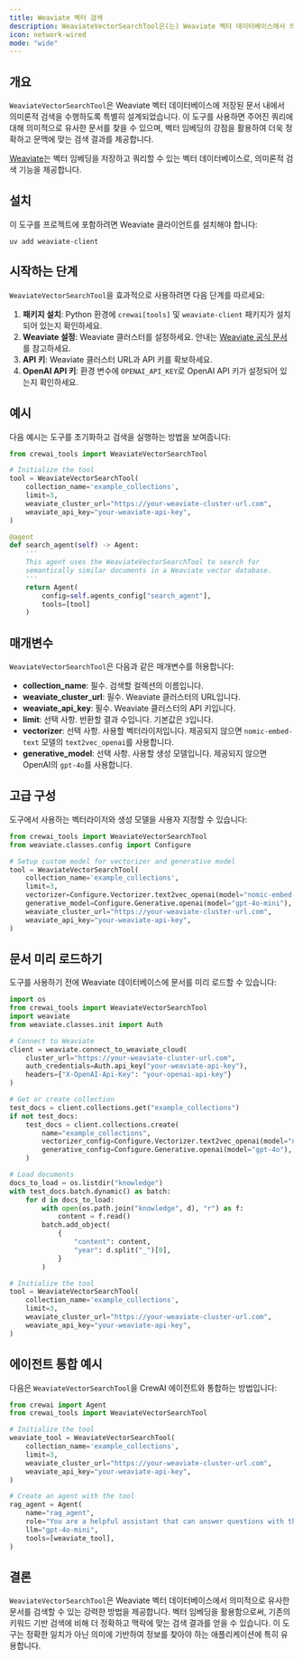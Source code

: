 ```yaml
---
title: Weaviate 벡터 검색
description: WeaviateVectorSearchTool은(는) Weaviate 벡터 데이터베이스에서 의미적으로 유사한 문서를 검색하도록 설계되었습니다.
icon: network-wired
mode: "wide"
---
```


## 개요

`WeaviateVectorSearchTool`은 Weaviate 벡터 데이터베이스에 저장된 문서 내에서 의미론적 검색을 수행하도록 특별히 설계되었습니다. 이 도구를 사용하면 주어진 쿼리에 대해 의미적으로 유사한 문서를 찾을 수 있으며, 벡터 임베딩의 강점을 활용하여 더욱 정확하고 문맥에 맞는 검색 결과를 제공합니다.

[Weaviate](https://weaviate.io/)는 벡터 임베딩을 저장하고 쿼리할 수 있는 벡터 데이터베이스로, 의미론적 검색 기능을 제공합니다.

## 설치

이 도구를 프로젝트에 포함하려면 Weaviate 클라이언트를 설치해야 합니다:

```shell
uv add weaviate-client
```

## 시작하는 단계

`WeaviateVectorSearchTool`을 효과적으로 사용하려면 다음 단계를 따르세요:

1. **패키지 설치**: Python 환경에 `crewai[tools]` 및 `weaviate-client` 패키지가 설치되어 있는지 확인하세요.
2. **Weaviate 설정**: Weaviate 클러스터를 설정하세요. 안내는 [Weaviate 공식 문서](https://weaviate.io/developers/wcs/manage-clusters/connect)를 참고하세요.
3. **API 키**: Weaviate 클러스터 URL과 API 키를 확보하세요.
4. **OpenAI API 키**: 환경 변수에 `OPENAI_API_KEY`로 OpenAI API 키가 설정되어 있는지 확인하세요.

## 예시

다음 예시는 도구를 초기화하고 검색을 실행하는 방법을 보여줍니다:

```python Code
from crewai_tools import WeaviateVectorSearchTool

# Initialize the tool
tool = WeaviateVectorSearchTool(
    collection_name='example_collections',
    limit=3,
    weaviate_cluster_url="https://your-weaviate-cluster-url.com",
    weaviate_api_key="your-weaviate-api-key",
)

@agent
def search_agent(self) -> Agent:
    '''
    This agent uses the WeaviateVectorSearchTool to search for
    semantically similar documents in a Weaviate vector database.
    '''
    return Agent(
        config=self.agents_config["search_agent"],
        tools=[tool]
    )
```

## 매개변수

`WeaviateVectorSearchTool`은 다음과 같은 매개변수를 허용합니다:

- **collection_name**: 필수. 검색할 컬렉션의 이름입니다.
- **weaviate_cluster_url**: 필수. Weaviate 클러스터의 URL입니다.
- **weaviate_api_key**: 필수. Weaviate 클러스터의 API 키입니다.
- **limit**: 선택 사항. 반환할 결과 수입니다. 기본값은 `3`입니다.
- **vectorizer**: 선택 사항. 사용할 벡터라이저입니다. 제공되지 않으면 `nomic-embed-text` 모델의 `text2vec_openai`를 사용합니다.
- **generative_model**: 선택 사항. 사용할 생성 모델입니다. 제공되지 않으면 OpenAI의 `gpt-4o`를 사용합니다.

## 고급 구성

도구에서 사용하는 벡터라이저와 생성 모델을 사용자 지정할 수 있습니다:

```python Code
from crewai_tools import WeaviateVectorSearchTool
from weaviate.classes.config import Configure

# Setup custom model for vectorizer and generative model
tool = WeaviateVectorSearchTool(
    collection_name='example_collections',
    limit=3,
    vectorizer=Configure.Vectorizer.text2vec_openai(model="nomic-embed-text"),
    generative_model=Configure.Generative.openai(model="gpt-4o-mini"),
    weaviate_cluster_url="https://your-weaviate-cluster-url.com",
    weaviate_api_key="your-weaviate-api-key",
)
```

## 문서 미리 로드하기

도구를 사용하기 전에 Weaviate 데이터베이스에 문서를 미리 로드할 수 있습니다:

```python Code
import os
from crewai_tools import WeaviateVectorSearchTool
import weaviate
from weaviate.classes.init import Auth

# Connect to Weaviate
client = weaviate.connect_to_weaviate_cloud(
    cluster_url="https://your-weaviate-cluster-url.com",
    auth_credentials=Auth.api_key("your-weaviate-api-key"),
    headers={"X-OpenAI-Api-Key": "your-openai-api-key"}
)

# Get or create collection
test_docs = client.collections.get("example_collections")
if not test_docs:
    test_docs = client.collections.create(
        name="example_collections",
        vectorizer_config=Configure.Vectorizer.text2vec_openai(model="nomic-embed-text"),
        generative_config=Configure.Generative.openai(model="gpt-4o"),
    )

# Load documents
docs_to_load = os.listdir("knowledge")
with test_docs.batch.dynamic() as batch:
    for d in docs_to_load:
        with open(os.path.join("knowledge", d), "r") as f:
            content = f.read()
        batch.add_object(
            {
                "content": content,
                "year": d.split("_")[0],
            }
        )

# Initialize the tool
tool = WeaviateVectorSearchTool(
    collection_name='example_collections',
    limit=3,
    weaviate_cluster_url="https://your-weaviate-cluster-url.com",
    weaviate_api_key="your-weaviate-api-key",
)
```

## 에이전트 통합 예시

다음은 `WeaviateVectorSearchTool`을 CrewAI 에이전트와 통합하는 방법입니다:

```python Code
from crewai import Agent
from crewai_tools import WeaviateVectorSearchTool

# Initialize the tool
weaviate_tool = WeaviateVectorSearchTool(
    collection_name='example_collections',
    limit=3,
    weaviate_cluster_url="https://your-weaviate-cluster-url.com",
    weaviate_api_key="your-weaviate-api-key",
)

# Create an agent with the tool
rag_agent = Agent(
    name="rag_agent",
    role="You are a helpful assistant that can answer questions with the help of the WeaviateVectorSearchTool.",
    llm="gpt-4o-mini",
    tools=[weaviate_tool],
)
```

## 결론

`WeaviateVectorSearchTool`은 Weaviate 벡터 데이터베이스에서 의미적으로 유사한 문서를 검색할 수 있는 강력한 방법을 제공합니다. 벡터 임베딩을 활용함으로써, 기존의 키워드 기반 검색에 비해 더 정확하고 맥락에 맞는 검색 결과를 얻을 수 있습니다. 이 도구는 정확한 일치가 아닌 의미에 기반하여 정보를 찾아야 하는 애플리케이션에 특히 유용합니다.
